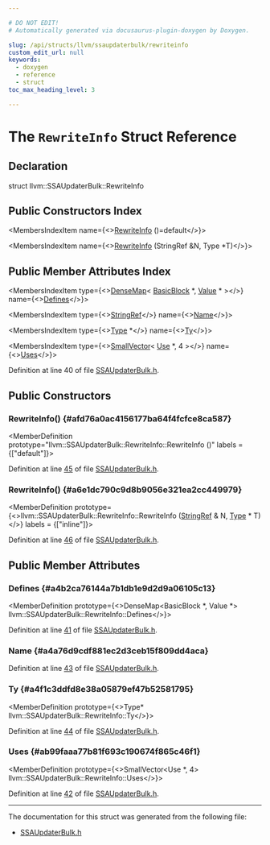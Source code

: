 ```yaml
---

# DO NOT EDIT!
# Automatically generated via docusaurus-plugin-doxygen by Doxygen.

slug: /api/structs/llvm/ssaupdaterbulk/rewriteinfo
custom_edit_url: null
keywords:
  - doxygen
  - reference
  - struct
toc_max_heading_level: 3

---
```





# The `RewriteInfo` Struct Reference

<DoxygenPage pluginConfig={pluginConfig}>



## Declaration

<CodeBlock>struct llvm::SSAUpdaterBulk::RewriteInfo</CodeBlock>

## Public Constructors Index

<MembersIndex>

<MembersIndexItem
  name={<><a href="#afd76a0ac4156177ba64f4fcfce8ca587">RewriteInfo</a> ()=default</>}>
</MembersIndexItem>

<MembersIndexItem
  name={<><a href="#a6e1dc790c9d8b9056e321ea2cc449979">RewriteInfo</a> (StringRef &amp;N, Type &#42;T)</>}>
</MembersIndexItem>

</MembersIndex>

## Public Member Attributes Index

<MembersIndex>

<MembersIndexItem
  type={<><a href="/docs/api/classes/llvm/densemap">DenseMap</a>&lt; <a href="/docs/api/classes/llvm/basicblock">BasicBlock</a> &#42;, <a href="/docs/api/classes/llvm/value">Value</a> &#42; &gt;</>}
  name={<><a href="#a4b2ca76144a7b1db1e9d2d9a06105c13">Defines</a></>}>
</MembersIndexItem>

<MembersIndexItem
  type={<><a href="/docs/api/classes/llvm/stringref">StringRef</a></>}
  name={<><a href="#a4a76d9cdf881ec2d3ceb15f809dd4aca">Name</a></>}>
</MembersIndexItem>

<MembersIndexItem
  type={<><a href="/docs/api/classes/llvm/type">Type</a> &#42;</>}
  name={<><a href="#a4f1c3ddfd8e38a05879ef47b52581795">Ty</a></>}>
</MembersIndexItem>

<MembersIndexItem
  type={<><a href="/docs/api/classes/llvm/smallvector">SmallVector</a>&lt; <a href="/docs/api/classes/llvm/use">Use</a> &#42;, 4 &gt;</>}
  name={<><a href="#ab99faaa77b81f693c190674f865c46f1">Uses</a></>}>
</MembersIndexItem>

</MembersIndex>


Definition at line 40 of file <a href="/docs/api/files/include/include/llvm/include/llvm/transforms/include/llvm/transforms/utils/ssaupdaterbulk-h">SSAUpdaterBulk.h</a>.

<SectionDefinition>

## Public Constructors

### RewriteInfo() {#afd76a0ac4156177ba64f4fcfce8ca587}

<MemberDefinition
  prototype="llvm::SSAUpdaterBulk::RewriteInfo::RewriteInfo ()"
  labels = {["default"]}>

Definition at line <a href="/docs/api/files/include/include/llvm/include/llvm/transforms/include/llvm/transforms/utils/ssaupdaterbulk-h/#l00045">45</a> of file <a href="/docs/api/files/include/include/llvm/include/llvm/transforms/include/llvm/transforms/utils/ssaupdaterbulk-h">SSAUpdaterBulk.h</a>.
</MemberDefinition>

### RewriteInfo() {#a6e1dc790c9d8b9056e321ea2cc449979}

<MemberDefinition
  prototype={<>llvm::SSAUpdaterBulk::RewriteInfo::RewriteInfo (<a href="/docs/api/classes/llvm/stringref">StringRef</a> &amp; N, <a href="/docs/api/classes/llvm/type">Type</a> &#42; T)</>}
  labels = {["inline"]}>

Definition at line <a href="/docs/api/files/include/include/llvm/include/llvm/transforms/include/llvm/transforms/utils/ssaupdaterbulk-h/#l00046">46</a> of file <a href="/docs/api/files/include/include/llvm/include/llvm/transforms/include/llvm/transforms/utils/ssaupdaterbulk-h">SSAUpdaterBulk.h</a>.
</MemberDefinition>

</SectionDefinition>

<SectionDefinition>

## Public Member Attributes

### Defines {#a4b2ca76144a7b1db1e9d2d9a06105c13}

<MemberDefinition
  prototype={<>DenseMap&lt;BasicBlock &#42;, Value &#42;&gt; llvm::SSAUpdaterBulk::RewriteInfo::Defines</>}>

Definition at line <a href="/docs/api/files/include/include/llvm/include/llvm/transforms/include/llvm/transforms/utils/ssaupdaterbulk-h/#l00041">41</a> of file <a href="/docs/api/files/include/include/llvm/include/llvm/transforms/include/llvm/transforms/utils/ssaupdaterbulk-h">SSAUpdaterBulk.h</a>.
</MemberDefinition>

### Name {#a4a76d9cdf881ec2d3ceb15f809dd4aca}

<MemberDefinition
  prototype="StringRef llvm::SSAUpdaterBulk::RewriteInfo::Name">

Definition at line <a href="/docs/api/files/include/include/llvm/include/llvm/transforms/include/llvm/transforms/utils/ssaupdaterbulk-h/#l00043">43</a> of file <a href="/docs/api/files/include/include/llvm/include/llvm/transforms/include/llvm/transforms/utils/ssaupdaterbulk-h">SSAUpdaterBulk.h</a>.
</MemberDefinition>

### Ty {#a4f1c3ddfd8e38a05879ef47b52581795}

<MemberDefinition
  prototype={<>Type&#42; llvm::SSAUpdaterBulk::RewriteInfo::Ty</>}>

Definition at line <a href="/docs/api/files/include/include/llvm/include/llvm/transforms/include/llvm/transforms/utils/ssaupdaterbulk-h/#l00044">44</a> of file <a href="/docs/api/files/include/include/llvm/include/llvm/transforms/include/llvm/transforms/utils/ssaupdaterbulk-h">SSAUpdaterBulk.h</a>.
</MemberDefinition>

### Uses {#ab99faaa77b81f693c190674f865c46f1}

<MemberDefinition
  prototype={<>SmallVector&lt;Use &#42;, 4&gt; llvm::SSAUpdaterBulk::RewriteInfo::Uses</>}>

Definition at line <a href="/docs/api/files/include/include/llvm/include/llvm/transforms/include/llvm/transforms/utils/ssaupdaterbulk-h/#l00042">42</a> of file <a href="/docs/api/files/include/include/llvm/include/llvm/transforms/include/llvm/transforms/utils/ssaupdaterbulk-h">SSAUpdaterBulk.h</a>.
</MemberDefinition>

</SectionDefinition>

<hr/>

The documentation for this struct was generated from the following file:

<ul>
<li><a href="/docs/api/files/include/include/llvm/include/llvm/transforms/include/llvm/transforms/utils/ssaupdaterbulk-h">SSAUpdaterBulk.h</a></li>
</ul>

</DoxygenPage>
